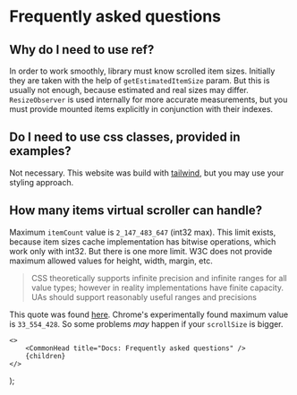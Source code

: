 
# Frequently asked questions

## Why do I need to use ref?

In order to work smoothly, library must know scrolled item sizes. Initially they
are taken with the help of `getEstimatedItemSize` param. But this is usually not
enough, because estimated and real sizes may differ. `ResizeObserver` is used internally
for more accurate measurements, but you must provide mounted items explicitly in
conjunction with their indexes.

## Do I need to use css classes, provided in examples?

Not necessary. This website was build with [tailwind](https://tailwindcss.com/),
but you may use your styling approach.

## How many items virtual scroller can handle?

Maximum `itemCount` value is `2_147_483_647` (int32 max).
This limit exists, because item sizes cache implementation has bitwise operations, which work only with int32.
But there is one more limit. W3C does not provide maximum allowed values for height, width, margin, etc.

> CSS theoretically supports infinite precision and infinite ranges for all value types;
> however in reality implementations have finite capacity.
> UAs should support reasonably useful ranges and precisions

This quote was found [here](https://www.w3.org/TR/css3-values/). Chrome's experimentally found maximum value is `33_554_428`.
So some problems _may_ happen if your `scrollSize` is bigger.

    <>
        <CommonHead title="Docs: Frequently asked questions" />
        {children}
    </>
);

